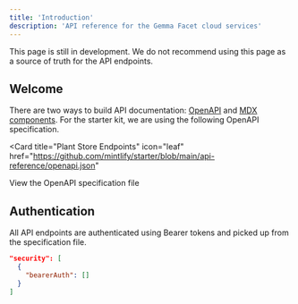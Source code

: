 ```yaml
---
title: 'Introduction'
description: 'API reference for the Gemma Facet cloud services'
---
```


<Note>
This page is still in development. We do not recommend using this page as a source of truth for the API endpoints.
</Note>

## Welcome

There are two ways to build API documentation: [OpenAPI](https://mintlify.com/docs/api-playground/openapi/setup) and [MDX components](https://mintlify.com/docs/api-playground/mdx/configuration). For the starter kit, we are using the following OpenAPI specification.

<Card
  title="Plant Store Endpoints"
  icon="leaf"
  href="https://github.com/mintlify/starter/blob/main/api-reference/openapi.json"
>
  View the OpenAPI specification file
</Card>

## Authentication

All API endpoints are authenticated using Bearer tokens and picked up from the specification file.

```json
"security": [
  {
    "bearerAuth": []
  }
]
```
